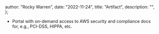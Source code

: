 
  author: "Rocky Warren",
  date: "2022-11-24",
  title: "Artifact",
  description: "",
};


- Portal with on-demand access to AWS security and compliance docs for, e.g., PCI-DSS, HIPPA, etc.
